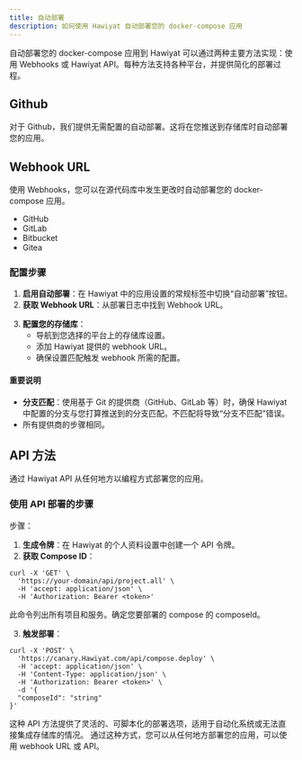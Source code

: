 ```yaml
---
title: 自动部署
description: 如何使用 Hawiyat 自动部署您的 docker-compose 应用
---
```


自动部署您的 docker-compose 应用到 Hawiyat 可以通过两种主要方法实现：使用 Webhooks 或 Hawiyat API。每种方法支持各种平台，并提供简化的部署过程。

## Github

对于 Github，我们提供无需配置的自动部署。这将在您推送到存储库时自动部署您的应用。

## Webhook URL

使用 Webhooks，您可以在源代码库中发生更改时自动部署您的 docker-compose 应用。

- GitHub
- GitLab
- Bitbucket
- Gitea

### 配置步骤

1. **启用自动部署**：在 Hawiyat 中的应用设置的常规标签中切换“自动部署”按钮。
2. **获取 Webhook URL**：从部署日志中找到 Webhook URL。

<ImageZoom
  src="/assets/webhook-url-compose.png"
  alt="Webhook URL"
  width={1000}
  height={500}/>

3. **配置您的存储库**：
   - 导航到您选择的平台上的存储库设置。
   - 添加 Hawiyat 提供的 webhook URL。
   - 确保设置匹配触发 webhook 所需的配置。

<ImageZoom
  src="/assets/webhook-github.png"
  alt="Webhook URL"
  width={1000}
  height={500}/>

#### 重要说明

- **分支匹配**：使用基于 Git 的提供商（GitHub、GitLab 等）时，确保 Hawiyat 中配置的分支与您打算推送到的分支匹配。不匹配将导致“分支不匹配”错误。
- 所有提供商的步骤相同。

## API 方法

通过 Hawiyat API 从任何地方以编程方式部署您的应用。

### 使用 API 部署的步骤

步骤：

1. **生成令牌**：在 Hawiyat 的个人资料设置中创建一个 API 令牌。
2. **获取 Compose ID**：

```http
curl -X 'GET' \
  'https://your-domain/api/project.all' \
  -H 'accept: application/json' \
  -H 'Authorization: Bearer <token>'
```

此命令列出所有项目和服务。确定您要部署的 compose 的 composeId。

3. **触发部署**：
```http
curl -X 'POST' \
  'https://canary.Hawiyat.com/api/compose.deploy' \
  -H 'accept: application/json' \
  -H 'Content-Type: application/json' \
  -H 'Authorization: Bearer <token>' \
  -d '{
  "composeId": "string"
}'
```

这种 API 方法提供了灵活的、可脚本化的部署选项，适用于自动化系统或无法直接集成存储库的情况。
通过这种方式，您可以从任何地方部署您的应用，可以使用 webhook URL 或 API。

